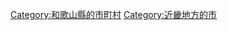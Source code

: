 {{DEFAULTSORT:Tanabe-shi}}
[[Category:和歌山縣的市町村|Category:和歌山縣的市町村]]
[[Category:近畿地方的市|Category:近畿地方的市]]